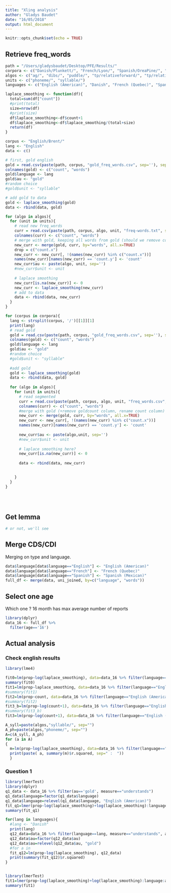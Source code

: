 ```yaml
---
title: "Xling analysis"
author: "Gladys Baudet"
date: "16/05/2018"
output: html_document
---
```


```r
knitr::opts_chunk$set(echo = TRUE)
```

## Retrieve freq_words



```r
path = "/Users/gladysbaudet/Desktop/PFE/Results/"
corpora <- c("Danish/Plunkett/", "French/Lyon/", "Spanish/OreaPine/", "Swedish/Lund/")
algos <- c("ag/", "dibs/", "puddle/", "tp/relativeforward/", "tp/relativebackward/", "tp/absoluteforward/", "tp/absolutebackward/") #baseline0, baseline1
units <- c("phoneme/", "syllable/")
languages <- c("English (American)", "Danish", "French (Quebec)", "Spanish (Mexican)", "Swedish")

laplace_smoothing <- function(df){
  total=sum(df["count"])
  #print(total)
  size=nrow(df)
  #print(size)
  df$laplace_smoothing<-df$count+1
  df$laplace_smoothing<-df$laplace_smoothing/(total+size)
  return(df)
}
```

```r
corpus <- "English/Brent/"
lang <- "English"
data <- c()

# first, gold english
gold = read.csv(paste(path, corpus, "gold_freq_words.csv", sep=''), sep="")
colnames(gold) <- c("count", "words")
gold$language <- lang
gold$au <- "gold"
#random choice
#gold$unit <- "syllable"

# add gold to data
gold <- laplace_smoothing(gold)
data <- rbind(data, gold)

for (algo in algos){
  for (unit in units){
    # read new freq_words
    curr = read.csv(paste(path, corpus, algo, unit, "freq-words.txt", sep=''), sep="")
    colnames(curr) <- c("count", "words")
    # merge with gold, keeping all words from gold (should we remove count.x ?)
    new_curr <- merge(gold, curr, by="words", all.x=TRUE)
    drop = c("count.x")
    new_curr <- new_curr[, !(names(new_curr) %in% c("count.x"))]
    names(new_curr)[names(new_curr) == 'count.y'] <- 'count'
    new_curr$au <- paste(algo, unit, sep='')
    #new_curr$unit <- unit
    
    # laplace smoothing
    new_curr[is.na(new_curr)] <- 0
    new_curr <- laplace_smoothing(new_curr)
    # add to data
    data <- rbind(data, new_curr)
  }
}

```


```r
for (corpus in corpora){
  lang <- strsplit(corpus, '/')[[1]][1]
  print(lang)
  # read gold
  gold = read.csv(paste(path, corpus, "gold_freq_words.csv", sep=''), sep="")
  colnames(gold) <- c("count", "words")
  gold$language <- lang
  gold$au <- "gold"
  #random choice
  #gold$unit <- "syllable"
  
  #add gold
  gold <- laplace_smoothing(gold)
  data <- rbind(data, gold)
  
  for (algo in algos){
    for (unit in units){
      # read segmented
      curr = read.csv(paste(path, corpus, algo, unit, "freq_words.csv", sep=''), sep="")
      colnames(curr) <- c("count", "words")
      #merge with gold (+remove goldcount column, rename count column)
      new_curr <- merge(gold, curr, by="words", all.x=TRUE)
      new_curr <- new_curr[, !(names(new_curr) %in% c("count.x"))]
      names(new_curr)[names(new_curr) == 'count.y'] <- 'count'
      
      new_curr$au <- paste(algo,unit, sep='')
      #new_curr$unit <- unit
      
      # laplace smoothing here?
      new_curr[is.na(new_curr)] <- 0
      
      data <- rbind(data, new_curr)

    
    }
  }
}
      
      
  
```

## Get lemma

```r
# or not, we'll see

```


## Merge CDS/CDI

Merging on type and language.

```r

data$language[data$language=="English"] <- "English (American)"
data$language[data$language=="French"] <- "French (Quebec)"
data$language[data$language=="Spanish"] <- "Spanish (Mexican)"
full_df <- merge(data, uni_joined, by=c("language", "words"))

```

## Select one age

Which one ? 16 month has max average number of reports

```r
library(dplyr)
data_16 <- full_df %>% 
  filter(age=='16')

```


## Actual analysis

### Check english results

```r
library(lme4)

fit0=lm(prop~log(laplace_smoothing), data=data_16 %>% filter(language=="English (American)", au=="gold", measure=="understands"))
summary(fit0)
fit1=lm(prop~laplace_smoothing, data=data_16 %>% filter(language=="English (American)", au=="gold", measure=="understands"))
#summary(fit1)
fit2=lm(prop~count, data=data_16 %>% filter(language=="English (American)", au=="gold", measure=="understands"))
#summary(fit2)
fit3_b=lm(prop~log(count+1), data=data_16 %>% filter(language=="English (American)", au=="gold", measure=="understands"))
#summary(fit3_b)
fit3=lm(prop~log(count+1), data=data_16 %>% filter(language=="English (American)", au=="tp/relativebackward/syllable/", measure=="understands"))


```

```r
A_syll=paste(algos,"syllable/", sep="")
A_ph=paste(algos,"phoneme/", sep="")
A=c(A_syll, A_ph)
for (a in A)
{
  m=lm(prop~log(laplace_smoothing), data=data_16 %>% filter(language=="English (American)", au==a, measure=="understands"))
  print(paste( a, summary(m)$r.squared, sep=" :  "))
  }

```
### Question 1

```r
library(lmerTest)
library(dplyr)
q1_data <- data_16 %>% filter(au=='gold', measure=="understands")
q1_data$language=factor(q1_data$language)
q1_data$language=relevel(q1_data$language, "English (American)")
fit_q1=lmer(prop~log(laplace_smoothing)+log(laplace_smoothing):language+(1+log(laplace_smoothing)|uni_lemma),q1_data)
summary(fit_q1)
```


```r
for(lang in languages){
  #lang <- "Danish"
  print(lang)
  q12_data=data_16 %>% filter(language==lang, measure=="understands", au=="gold")
  q12_data$au=factor(q12_data$au)
  q12_data$au=relevel(q12_data$au, "gold")
  #for a in 
  fit_q12=lm(prop~log(laplace_smoothing), q12_data)
  print(summary(fit_q12)$r.squared)
}
```

```r

```



```r
library(lmerTest)
fit1=lmer(prop~log(laplace_smoothing)+log(laplace_smoothing):language:au + (1 | uni_lemma),data=data_16 %>% filter(measure=="understands"))
summary(fit1)
```


